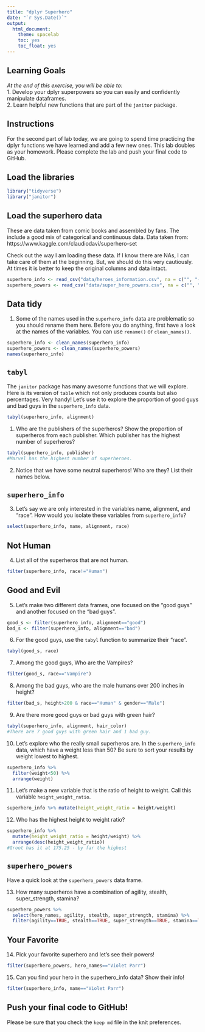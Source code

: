 ```yaml
---
title: "dplyr Superhero"
date: "`r Sys.Date()`"
output:
  html_document:
    theme: spacelab
    toc: yes
    toc_float: yes
---
```


## Learning Goals  
*At the end of this exercise, you will be able to:*    
1. Develop your dplyr superpowers so you can easily and confidently manipulate dataframes.  
2. Learn helpful new functions that are part of the `janitor` package.  

## Instructions
For the second part of lab today, we are going to spend time practicing the dplyr functions we have learned and add a few new ones. This lab doubles as your homework. Please complete the lab and push your final code to GitHub.  

## Load the libraries
```r
library("tidyverse")
library("janitor")
```

## Load the superhero data
These are data taken from comic books and assembled by fans. The include a good mix of categorical and continuous data.  Data taken from: https://www.kaggle.com/claudiodavi/superhero-set  

Check out the way I am loading these data. If I know there are NAs, I can take care of them at the beginning. But, we should do this very cautiously. At times it is better to keep the original columns and data intact.  
```r
superhero_info <- read_csv("data/heroes_information.csv", na = c("", "-99", "-"))
superhero_powers <- read_csv("data/super_hero_powers.csv", na = c("", "-99", "-"))
```

## Data tidy
1. Some of the names used in the `superhero_info` data are problematic so you should rename them here. Before you do anything, first have a look at the names of the variables. You can use `rename()` or `clean_names()`.    
```r
superhero_info <- clean_names(superhero_info)
superhero_powers <- clean_names(superhero_powers)
names(superhero_info)
```


## `tabyl`
The `janitor` package has many awesome functions that we will explore. Here is its version of `table` which not only produces counts but also percentages. Very handy! Let's use it to explore the proportion of good guys and bad guys in the `superhero_info` data.  
```r
tabyl(superhero_info, alignment)
```

1. Who are the publishers of the superheros? Show the proportion of superheros from each publisher. Which publisher has the highest number of superheros?  
```r
tabyl(superhero_info, publisher)
#Marvel has the highest number of superheroes.
```


2. Notice that we have some neutral superheros! Who are they? List their names below.  

## `superhero_info`
3. Let's say we are only interested in the variables name, alignment, and "race". How would you isolate these variables from `superhero_info`?
```r
select(superhero_info, name, alignment, race)
```


## Not Human
4. List all of the superheros that are not human.
```r
filter(superhero_info, race!="Human")
```

## Good and Evil
5. Let's make two different data frames, one focused on the "good guys" and another focused on the "bad guys".
```r
good_s <- filter(superhero_info, alignment=="good")
bad_s <- filter(superhero_info, alignment=="bad")
```

6. For the good guys, use the `tabyl` function to summarize their "race".
```r
tabyl(good_s, race)
```

7. Among the good guys, Who are the Vampires?
```r
filter(good_s, race=="Vampire")
```

8. Among the bad guys, who are the male humans over 200 inches in height?
```r
filter(bad_s, height>200 & race=="Human" & gender=="Male")
```

9. Are there more good guys or bad guys with green hair?  
```r
tabyl(superhero_info, alignment, hair_color)
#There are 7 good guys with green hair and 1 bad guy.
```

10. Let's explore who the really small superheros are. In the `superhero_info` data, which have a weight less than 50? Be sure to sort your results by weight lowest to highest. 
```r
superhero_info %>% 
  filter(weight<50) %>% 
  arrange(weight)
```


11. Let's make a new variable that is the ratio of height to weight. Call this variable `height_weight_ratio`.    
```r
superhero_info %>% mutate(height_weight_ratio = height/weight)
```

12. Who has the highest height to weight ratio?  
```r
superhero_info %>% 
  mutate(height_weight_ratio = height/weight) %>% 
  arrange(desc(height_weight_ratio))
#Groot has it at 175.25 - by far the highest
```

## `superhero_powers`
Have a quick look at the `superhero_powers` data frame.  

13. How many superheros have a combination of agility, stealth, super_strength, stamina?
```r
superhero_powers %>% 
  select(hero_names, agility, stealth, super_strength, stamina) %>% 
  filter(agility==TRUE, stealth==TRUE, super_strength==TRUE, stamina==TRUE)
```

## Your Favorite
14. Pick your favorite superhero and let's see their powers!  
```r
filter(superhero_powers, hero_names=="Violet Parr")
```

15. Can you find your hero in the superhero_info data? Show their info!  
```r
filter(superhero_info, name=="Violet Parr")
```

## Push your final code to GitHub!
Please be sure that you check the `keep md` file in the knit preferences.  